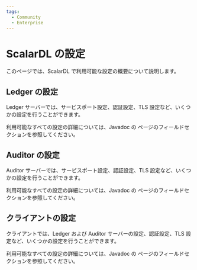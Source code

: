 ```yaml
---
tags:
  - Community
  - Enterprise
---
```


# ScalarDL の設定


<TranslationBanner />

このページでは、ScalarDL で利用可能な設定の概要について説明します。

## Ledger の設定

Ledger サーバーでは、サービスポート設定、認証設定、TLS 設定など、いくつかの設定を行うことができます。

利用可能なすべての設定の詳細については、Javadoc の <JavadocLink packageName="scalardl-common" path="com/scalar/dl/ledger/config" className="LedgerConfig" /> ページのフィールドセクションを参照してください。

## Auditor の設定

Auditor サーバーでは、サービスポート設定、認証設定、TLS 設定など、いくつかの設定を行うことができます。

利用可能なすべての設定の詳細については、Javadoc の <JavadocLink packageName="scalardl-common" path="com/scalar/dl/auditor/config" className="AuditorConfig" /> ページのフィールドセクションを参照してください。

## クライアントの設定

クライアントでは、Ledger および Auditor サーバーの設定、認証設定、TLS 設定など、いくつかの設定を行うことができます。

利用可能なすべての設定の詳細については、Javadoc の <JavadocLink packageName="scalardl-java-client-sdk" path="com/scalar/dl/client/config" className="ClientConfig" /> ページのフィールドセクションを参照してください。
